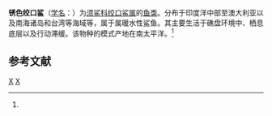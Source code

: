 {{Speciesbox 
| taxon = Ginglymostoma ferrugineum
| binomial_authority = (Lesson, 1830)<ref name='id5100'>{{cite web| url =http://www.bioinfo.cn/db05/BjdwSpecies.php?action=view&id=5100| title =锈色锈口鲨| work =《中国动物物种编目数据库》| publisher =中国科学院微生物研究所| author =中国科学院动物研究所| accessdate =2009-04-11| deadurl =yes| archiveurl =https://web.archive.org/web/20160305005007/http://www.bioinfo.cn/db05/BjdwSpecies.php?action=view&id=5100| archivedate =2016-03-05}}</ref>
}}

'''锈色绞口鲨'''（[[学名|学名]]：{{lang|la|''Ginglymostoma ferrugineum''}}）为[[须鲨科|须鲨科]][[绞口鲨属|绞口鲨属]]的[[鱼类|鱼类]]。分布于印度洋中部至澳大利亚以及南海诸岛和台湾等海域等，属于属暖水性鲨鱼。其主要生活于礁盘环境中、栖息底层以及行动滞缓。该物种的模式产地在南太平洋。<ref name='id5100'/>

== 参考文献 ==
{{reflist}}

{{taxonbar}}
[[Category:_1830年描述的鱼类|X]]
[[Category:_绞口鲨属|X]]